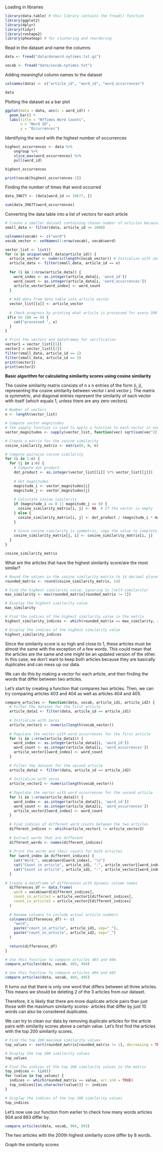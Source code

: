 Loading in libraries

```r
library(data.table) # this library contains the fread() function
library(ggplot2)
library(dplyr)
library(tidyr)
library(reshape2)
library(pheatmap) # for clustering and reordering
```

Read in the dataset and name the columns

```r
data <- fread("data/docword.nytimes.txt.gz")

vocab <- fread("data/vocab.nytimes.txt")
```

Adding meaningful column names to the dataset

```r
colnames(data) <- c("article_id", "word_id", "word_occurrences")

data
```

Plotting the dataset as a bar plot

```r
ggplot(data = data, aes(x = word_id)) +
  geom_bar() +
  labs(title = "NYTimes Word Counts",
       x = "Word ID",
       y = "Occurrences")
```

Identifying the word with the highest number of occurrences

```r
highest_occurrences <- data %>%
    ungroup %>%
    slice_max(word_occurrences) %>%
    pull(word_id)

highest_occurrences

print(vocab[highest_occurrences-1])
```

Finding the number of times that word occurred

```r
data_39677 <- (data[word_id == 39677, ])

sum(data_39677$word_occurrences)
```

Converting the data table into a list of vectors for each article

```r
# Create a smaller dataset containing chosen number of articles because the dataset contains too many articles
small_data <- filter(data, article_id <= 1000)

colnames(vocab) <- c("word")
vocab_vector <- setNames(1:nrow(vocab), vocab$word)

vector_list <- list()
for (x in unique(small_data$article_id)) {
  article_vector <- numeric(length(vocab_vector)) # Initialize with zeros
  article_data <- filter(small_data, article_id == x)
  
  for (i in 1:nrow(article_data)) {
    word_index <- as.integer(article_data[i, 'word_id'])
    word_count <- as.integer(article_data[i, 'word_occurrences'])
    article_vector[word_index] <- word_count
  }
  
  # Add data from data table into article vector
  vector_list[[x]] <- article_vector
  
  # Check progress by printing what article is processed for every 100 articles (only applies when small_data contains over 100 articles)
 if(x %% 100 == 0) {
    cat("processed ", x)
  }
}

# Print the vectors and dataframes for verification
vector1 = vector_list[[1]]
vector2 = vector_list[[2]]
filter(small_data, article_id == 1)
filter(small_data, article_id == 2)
print(vector1)
print(vector2)
```

**Basic algorithm for calculating similarity scores using cosine similarity**

The cosine similarity matrix consists of n x n entries of the form (i, j), representing the cosine similarity between vector i and vector j. The matrix is symmetric, and diagonal entries represent the similarity of each vector with itself (which equals 1, unless there are any zero vectors).

```r
# Number of vectors
n <- length(vector_list)

# Compute vector magnitudes
# the sapply function is used to apply a function to each vector in vector_list
vector_magnitudes <- sapply(vector_list, function(vec) sqrt(sum(vec^2)))

# Create a matrix for the cosine similarity
cosine_similarity_matrix <- matrix(0, n, n)

# Compute pairwise cosine similarity
for (i in 1:n) {
  for (j in i:n) {
    # Compute dot product
    dot_product <- as.integer(vector_list[[i]] %*% vector_list[[j]])
    
    # Get magnitudes
    magnitude_i <- vector_magnitudes[i]
    magnitude_j <- vector_magnitudes[j]
    
    # Calculate cosine similarity
    if (magnitude_i == 0 || magnitude_j == 0) {
      cosine_similarity_matrix[i, j] <- NA  # If the vector is empty
    } else {
      cosine_similarity_matrix[i, j] <- dot_product / (magnitude_i * magnitude_j)
    }
    
    # Since cosine similarity is symmetric, copy the value to complete the rest of the matrix
    cosine_similarity_matrix[j, i] <- cosine_similarity_matrix[i, j]
  }
}

cosine_similarity_matrix
```

What are the articles that have the highest similarity score/are the most similar?

```r
# Round the values in the cosine similarity matrix to 14 decimal places because otherwise they round to 1
rounded_matrix <- round(cosine_similarity_matrix, 14)

# Find the highest similarity value, ignoring 1s (self-similarity)
max_similarity <- max(rounded_matrix[rounded_matrix != 1])

# Display the highest similarity value
max_similarity

# Find the indices of the highest similarity value in the matrix
highest_similarity_indices <- which(rounded_matrix == max_similarity, arr.ind = TRUE)

# Display the indices of the highest similarity value
highest_similarity_indices
```

Since the similarity score is so high and close to 1, these articles must be almost the same with the exception of a few words. This could mean that the articles are the same and one might be an updated version of the other. In this case, we don't want to keep both articles because they are basically duplicates and can mess up our data.

We can do this by making a vector for each article, and then finding the words that differ between two articles.

Let's start by creating a function that compares two articles. Then, we can try comparing articles 403 and 404 as well as articles 404 and 405.

```r
compare_articles <- function(data, vocab, article_id1, article_id2) {
  # Filter the dataset for the first article
  article_data1 <- filter(data, article_id == article_id1)
  
  # Initialize with zeros
  article_vector1 <- numeric(length(vocab_vector))
  
  # Populate the vector with word occurrences for the first article
  for (i in 1:nrow(article_data1)) {
    word_index <- as.integer(article_data1[i, 'word_id'])
    word_count <- as.integer(article_data1[i, 'word_occurrences'])
    article_vector1[word_index] <- word_count
  }
  
  # Filter the dataset for the second article
  article_data2 <- filter(data, article_id == article_id2)
  
  # Initialize with zeros
  article_vector2 <- numeric(length(vocab_vector))
  
  # Populate the vector with word occurrences for the second article
  for (i in 1:nrow(article_data2)) {
    word_index <- as.integer(article_data2[i, 'word_id'])
    word_count <- as.integer(article_data2[i, 'word_occurrences'])
    article_vector2[word_index] <- word_count
  }
  
  # Find indices of different word counts between the two articles
  different_indices <- which(article_vector1 != article_vector2)
  
  # Extract words that are different
  different_words <- names(different_indices)
  
  # Print the words and their counts for both articles
  for (word_index in different_indices) {
    cat("Word:", vocab$word[word_index], "\n")
    cat("Count in article", article_id1, ":", article_vector1[word_index], "\n")
    cat("Count in article", article_id2, ":", article_vector2[word_index], "\n\n")
  }
  
# Create a dataframe of differences with dynamic column names
  differences_df <- data.frame(
    word = vocab$word[different_indices],
    count_in_article1 = article_vector1[different_indices],
    count_in_article2 = article_vector2[different_indices]
  )
  
  # Rename columns to include actual article numbers
  colnames(differences_df) <- c(
    "word",
    paste("count_in_article", article_id1, sep="_"),
    paste("count_in_article", article_id2, sep="_")
  )
  
  return(differences_df)
}

# Use this function to compare articles 403 and 404
compare_articles(data, vocab, 403, 404)

# Use this function to compare articles 404 and 405
compare_articles(data, vocab, 404, 405)
```

It turns out that there is only one word that differs between all three articles. This means we should be deleting 2 of the 3 articles from our dataset.

Therefore, it is likely that there are more duplicate article pairs than just those with the maximum similarity scores- articles that differ by just 10 words can also be considered duplicates.

We can try to clean our data by removing duplicate articles for the article pairs with similarity scores above a certain value. Let's first find the articles with the top 200 similarity scores.

```r
# Find the top 200 maximum similarity values
top_values <- sort(rounded_matrix[rounded_matrix != 1], decreasing = TRUE)[1:200]

# Display the top 200 similarity values
top_values

# Find the indices of the top 200 similarity values in the matrix
top_indices <- list()
for (value in top_values) {
  indices <- which(rounded_matrix == value, arr.ind = TRUE)
  top_indices[[as.character(value)]] <- indices
}

# Display the indices of the top 200 similarity values
top_indices
```

Let's now use our function from earlier to check how many words articles 904 and 893 differ by.

```r
compare_articles(data, vocab, 904, 893)
```

The two articles with the 200th highest similarity score differ by 8 words.

Graph the similarity scores

```r

```

